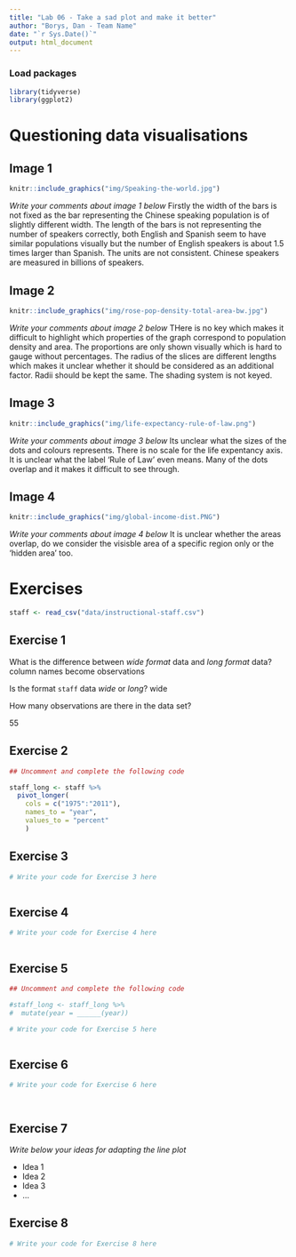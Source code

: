 ```yaml
---
title: "Lab 06 - Take a sad plot and make it better"
author: "Borys, Dan - Team Name"
date: "`r Sys.Date()`"
output: html_document
---
```


### Load packages

```r
library(tidyverse)
library(ggplot2)
```


# Questioning data visualisations

## Image 1

```r
knitr::include_graphics("img/Speaking-the-world.jpg")
```

_Write your comments about image 1 below_
Firstly the width of the bars is not fixed as the bar representing the Chinese speaking population is of slightly different width. The length of the bars is not representing the number of speakers correctly, both English and Spanish seem to have similar populations visually but the number of English speakers is about 1.5 times larger than Spanish. The units are not consistent. Chinese speakers are measured in billions of speakers.




## Image 2

```r
knitr::include_graphics("img/rose-pop-density-total-area-bw.jpg")
```

_Write your comments about image 2 below_
THere is no key which makes it difficult to highlight which properties of the graph correspond to population density and area. The proportions are only shown visually which is hard to gauge without percentages. The radius of the slices are different lengths which makes it unclear whether it should be considered as an additional factor. Radii should be kept the same. The shading system is not keyed.



## Image 3

```r
knitr::include_graphics("img/life-expectancy-rule-of-law.png")
```

_Write your comments about image 3 below_
Its unclear what the sizes of the dots and colours represents. There is no scale for the life expentancy axis. It is unclear what the label 'Rule of Law' even means. Many of the dots overlap and it makes it difficult to see through. 



## Image 4

```r
knitr::include_graphics("img/global-income-dist.PNG")
```

_Write your comments about image 4 below_
It is unclear whether the areas overlap, do we consider the visisble area of a specific region only or the 'hidden area' too. 




# Exercises

```r
staff <- read_csv("data/instructional-staff.csv")
```


## Exercise 1

What is the difference between *wide format* data and *long format* data?
column names become observations

Is the format `staff` data *wide* or *long*?
wide

How many observations are there in the data set?

55


## Exercise 2

```r
## Uncomment and complete the following code

staff_long <- staff %>%
  pivot_longer(
    cols = c("1975":"2011"),
    names_to = "year",
    values_to = "percent"
    )

```


## Exercise 3

```r
# Write your code for Exercise 3 here



```

## Exercise 4

```r
# Write your code for Exercise 4 here



```

## Exercise 5

```r
## Uncomment and complete the following code

#staff_long <- staff_long %>%
#  mutate(year = ______(year))
```


```r
# Write your code for Exercise 5 here



```

## Exercise 6

```r
# Write your code for Exercise 6 here




```

## Exercise 7

_Write below your ideas for adapting the line plot_

* Idea 1
* Idea 2
* Idea 3
* ...


## Exercise 8

```r
# Write your code for Exercise 8 here



```

